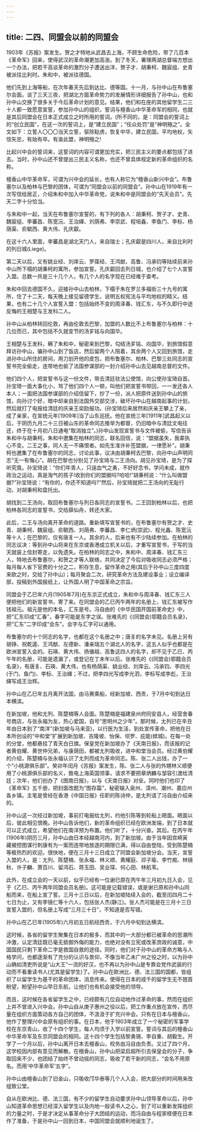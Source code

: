 ```yaml
---
---
---
```

title: 二四、同盟会以前的同盟会
---



1903年《苏报》案发生。贺之才特地从武昌去上海，不顾生命危险，带了几百本《革命军》回来，使得武汉的革命潮更加高涨。到了冬天，署理两湖总督端方想出一个办法，把若干高谈革命的激烈分子遭送出洋，贺子才、胡秉柯、魏宸组、史青被派往比利时。朱和中，被派往德国。

他们先到上海等船，在次年春天先后到达比、德等国。十一月，与孙中山在布鲁塞尔会面。谈了三天三夜，把湖北方面革命势力的发展情形详细报告了孙中山，也和孙中山交换了很多关于今后革命计划的意见。结果，他们和在座的其他留学生二三十人都一致愿意宣誓，参加孙中山的组织，誓词与檀香山中华革命军的相同，也就是其后同盟会在日本正式成立之时所用的誓词。(所不同的，是：同盟会的誓词上的“创立民国”，在这一次的誓词上，是“建立民国”；“任众处罚”是“神明殛之”。全文如下：立誓人〇〇〇当天立誓，驱除鞑虏，恢复中华，建立民国，平均地权，矢信矢忠，有始有卒。有渝此盟，神明殛之!

比起兴中会的誓词来，这誓词的内容可谓更加充实，把三民主义的要点都包括了进去。当时，孙中山还不曾提出三民主义名称，也还不曾具体规定新的革命组织的名称。

檀香山中华革命军，可谓为兴中会的延长，也有人称它为“檀香山新兴中会”。布鲁塞尔以及柏林与巴黎的团体，可谓为“同盟会以前的同盟会”。孙中山在1919年有一次写信给居正，介绍朱和中加入中华革命党，说朱和中是同盟会的“先天会员”。先天二字十分恰当。

与朱和中一起，当天在布鲁塞尔宣誓的，有下列的各人：胡秉柯、贺子才、史青、魏宸组、李蕃昌、陈宽沅、王治緷、刘荫弗、李崇武、程培鑫、李鱼门、李标、杨荫渠、俞毓西、黄大伟、孔庆叡。

在这十六人里面，李蕃昌是湖北天门人，来自瑞士；孔庆叡是四川人，来自比利时的列日城(Liege)。

第二天以后，又有姚业经、刘庠云、罗葆经、王鸿猷、高鲁、冯承钧等陆续前来孙中山所下榻的胡秉柯的寓所，参加宣誓。孔庆叡回去列日城，也介绍了七个人宣誓入盟。总数一共是三十几个人，有几个人的名字现在已经难于查考。

朱和中回去德国不久，迎接孙中山去柏林，下榻于朱在罗兰多福街三十九号的寓所，住了十二天，每天晚上接见留德学生，说明五权宪法与平均地权的精义。结果，也有二十几个人宣誓入盟：包括始终不变的周泽春、钱汇东，与不久即行中途反悔的王相楚与王发科二人。

孙中山从柏林转回伦敦，再由伦敦去巴黎，加盟的人数比不上布鲁塞尔与柏林：十几位而已，其中包括不久就变节的汤芗铭与向国华。

王相楚与王发科，瞒了朱和中，秘密来到巴黎，勾结汤芗铭、向国华，到旅馆假意拜访孙中山，骗孙中山到了饭店，然后留两个人陪着，其余两个人又回到旅馆，走进孙中山所住的房间，用刀划开他的皮包，把布鲁塞尔、柏林、巴黎三处同志的宣誓书完全偷走，连带地也偷了法国参谋部的一封介绍孙中山去见越南总督的文件。

他们四个人，把宣誓书与这一份文件，带去清廷驻法公使馆，向公使孙宝琦自首。孙宝琦一面大事化小，骂了他们四个人一顿，叫他们把宣誓书带回，一一发还各人本人；一面把法国参谋部的介绍信留下，抄了一份，派人把原件送到孙中山的旅馆，向孙讨个好，暗中却亲自到法国外交部交涉，破坏孙中山在越南起事的计划，然后就打了电报给清廷的庆亲王奕劻报功。(孙宝琦后来居然和庆亲王攀上了亲，成了亲家，在宣统元年[1909年]当了山东巡抚。他在宣统三年[1911年]武昌起义以后，于阴历九月二十三日被山东的革命同志推举为都督，仍旧暗中与清廷文电往还，终于在十月初八日通电“取消独立”。)孙中山发现宣誓书与文件被偷，写信告诉朱和中与胡秉柯。朱和中邀集在柏林的同志，联名回信，说：“盟据虽失，我辈执心不变。二王之事，同人无一不痛恨者。如先生准许补签盟据，一律愿补”。胡秉柯也邀集了在布鲁塞尔的同志，讨论此事，议决由胡秉柯去巴黎，向孙中山声明同志“无一有悔心”。胡在巴黎也分别见了孙宝琦与二王汤向。胡见孙宝琦，是为了探听究竟。孙宝琦说：“你们年青人，只逞血气之勇，不好好念书，学问未成，就作政治之运动，真是淘气的孩子!收到你们的盟据吗?哈哈!”胡秉柯说：“什么叫做盟据?”孙宝琦说：“有你的，你还不知道吗?”然后，孙宝琦就把二王汤向的无耻行动，对胡秉柯和盘托出。

胡找到二王汤向，取回布鲁塞尔与列日各同志的宣誓书。二王回到柏林以后，也把柏林各同志的宣誓书，交给薛仙舟，转还大家。

此后，二王与汤向离开革命的道路。重新填写宣誓书的，在布鲁塞尔有贺之才、史青、胡秉柯、魏宸组、俞毓西、刘荫弗、李蕃昌、李仁炳(崇武)、程光鑫、陈宽沅等十人；在巴黎的，仅有唐豸一人。其余的人，后来也有不少陆续参加。在柏林的同志议决：等到孙中山将来在东京或香港成立机关以后，才重写宣誓书，于写的当天就装上信封寄走，以免遗失。在柏林的同志之中，朱和中、周泽春、钱汇东三人，特地去布鲁塞尔，和贺之才等人联络，共同决定了今后对吸收同志必须严格；每月每人省下官费的十分之二，积存生息，留作革命之用(其后于孙中山三度四度来欧之时，交给了孙中山)；每月聚会二次，研究革命方法及建设事业；设立编译部，投稿到外国报纸上，让外国人明了中国革命之宗旨。

同盟会于乙巳年六月(1905年7月)在东京正式成立，朱和中与周泽春、钱汇东三人便把他们的新宣誓书，寄了来。在同盟会的乙巳丙午两年的名册上，钱汇东被写作钱祖元。祖元是他的本名，汇东是号。冯自由的《中华民国开国前革命史》中，把“汇东印成“汇春”，春字可能是东字之误。张难先的《(同盟会)鄂籍会员名录》，把“汇东”二字印成“会东”。会字与汇字可以通用。

布鲁塞尔的十个同志的名字，也都在这个名册之中；唐豸的名字未见。名册上另有胡铮、祝乾逵、王鸿猷、左德新、潘亲瑞五个湖北人的名字，这五人似乎也都是在欧洲宣誓入会的。石瑛、黄大伟、扬循祖、高鲁这四人的名字，却不见于乙巳、丙午年的名册，可能是遗漏了，或登记在丁未年以后。张难先的《(同盟会)鄂籍会员名录》，有唐豸、石瑛、黄大伟，也有杨荫渠、姚业经、刘庠云、冯承钧、李四光(于门、鱼门)、李标、王治緷；不过，把李四光写成李光泗，李标写成李彪，王治緷写成王治辉。

孙中山在乙巳年五月离开法国，由马赛乘船，经新加坡、西贡，于7月中旬到达日本横滨。

在新加坡，他和尢列、陈楚楠等人会面。陈楚楠是福建泉州府同安县人，经营舍春号商店，与张永福为友，热心爱国，自号“思明州之少年”。那时候，尢列已在辛丑年由日本到了“南洋”(新加坡与马来亚)，以行医为生活，到处宣传革命，把他在日本所创设的“中和堂”扩展到新加坡、吉隆坡、怡保、坝罗、庇能(槟城)。在每一处的分堂，他都悬挂了青天白日旗。保皇党在新加坡办了《天南日报》，而该报的记者黄伯耀、黄世仲兄弟，与康荫田，都被尢列吸收，进中和堂当会员。经过黄伯耀的介绍，陈楚楠与张永福认识了尢列而成为革命同志。陈、张二人出钱，办了一个“小桃源俱乐部”。癸卯年闰月《苏报》案发生，陈、张二人与张的外甥林义顺便用了小桃源俱乐部的名义，致电上海英国领事，请求不要把章炳麟与邹容引渡给清廷；次年，他们创办了《图南日报》，以与《天南日报》对垒。同时他们也印了《革命军》五千册，把封面改题为“图存篇”，秘密输入泉州、漳州、潮州、嘉应州各乡镇。主笔是曾经在香港《中国日报》任职的陈诗仲，是尢列请了冯自由介绍来的。

孙中山这一次经过新加坡，事前打电报给尢列，约他引陈等到轮船上晤面。晤面以后，彼此相见恨晚。孙中山告诉他们，新的革命组织已经在欧洲发端，到了日本就可以正式成立，希望他们在南洋预为布置。他们听了，十分兴奋。其后。在丙午年(1906年)阴历三月，孙中山由日本经越南河内，到了新加坡。由于当年因宫崎寅藏被控图谋行刺康有为一案而连带地放逐的期限已满，得以自由登陆，受到陈楚楠等极热烈的欢迎。很快地，便在三月十三日成立了同盟会新加坡分会。当天，宣誓入盟的人，是：尢列、陈楚楠、张永福、林义顺、黄耀庭、邓子瑜、李竹痴、林镜秋、许子麟、萧百川、留鸿石、蒋玉田、吴业琛、何心田、林航苇。

此外，在成立会的一天以前，似乎已经有一位谢已原在丙午年三月初九日入会，见于《乙巳、丙午两年同盟会员名册)。这可能是记载错误，或是谢已原和孙中山同船而来，在船上宣了誓。三月十三日以后，在新加坡陆续入会的，截至闰四月二十七日为止，又有李镜仁等十六人，包括张人杰(静江)。张人杰可能是在三月十三日宣誓入盟的，但名册上写成“三月三十日”，不知道是否写错。

孙中山在乙巳年(1905年)六月初五日航经西贡，于六月中旬到达横滨。

这时候，各省的留学生聚集在日本的极多，而其中的一大部分都已被革命的思潮所冲激，认定清廷既已毫无抵御外侮的能力，也绝对没有立宪或改革庶政的诚意，中国国民只剩下革命二字是救国自救的途径。同时，他们对于孙中山的革命方略与人格学问，也都逐渐有了充分的认识与景仰，不像当年乙未广州之役之时，以为孙中山确如清吏所说是“山大王”一流的好汉，也不再以为孙中山是专靠会党作武装的行动而不看重读书人(尤其是留学生)了。孙中山在欧洲比、德、法三国的国都，皆组织了以留学生为基干的革命团体，消息传来。使得在日本的成千的留学生无不翘首盼望，盼望孙中山早日东航，让他们也有机会接受他的领导。

而且，这时候在各省留学生之中，已经颇有几位自动地作过革命的事，然而在组织上并不曾进入兴中会。孙中山自从庚子惠州之役以后，把工作重点放在宣传，而尽量在组织方面策动各方自己的团体，不汲汲于扩充兴中会。只有在日本与檀香山，他作了整理兴中会原有组织的事。在日本，他于1903年成立了一个秘密的军事学校在东京青山，收了十四个学生，每人均须于入学以前宣誓。誓词与其后的檀香山中华革命军及东京同盟会的相同。这十四个学生包括黎勇锡、李自重、胡毅生。开学了一个月以后，孙中山离开日本去檀香山，校务由冯自由负责。又过了四个月，这学校因内部有意见而解散。在檀香山，孙中山把梁启超所引去保皇会的分子，争取回来不少，也团结了始终不曾动摇的同志，吸收了若干新的同志，“会名不用原名。而用‘中华革命军’五字”。

孙中山由檀香山到了旧金山，只吸收邝华泰等几个人入会，把大部分的时间用来改组致公堂。

自从在欧洲比、德、法三国，有不少的留学生自动要求孙中山领导革命以后，孙中山知道革命思想已经深入留学生以及内地一般读书人之心，到了可以重新发挥组织的力量之时，于是才决定从事革命分子大团结的运动，而冯自由与程家柽便在日本作了准备，于是孙中山一回到日本，中国同盟会就顺利地诞生了。